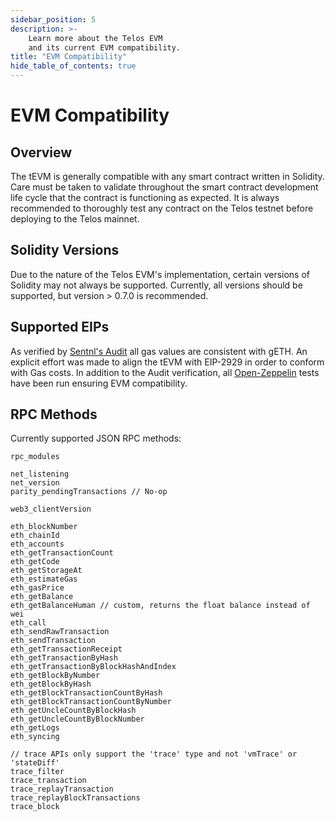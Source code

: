 ```yaml
---
sidebar_position: 5
description: >-
    Learn more about the Telos EVM
    and its current EVM compatibility.
title: "EVM Compatibility"
hide_table_of_contents: true
---
```


# EVM Compatibility

## Overview

The tEVM is generally compatible with any smart contract written in Solidity. Care must be taken to validate throughout the smart contract development life cycle that the contract is functioning as expected. It is always recommended to thoroughly test any contract on the Telos testnet before deploying to the Telos mainnet.

## Solidity Versions

Due to the nature of the Telos EVM's implementation, certain versions of Solidity may not always be supported. Currently, all versions should be supported, but version > 0.7.0 is recommended.

## Supported EIPs

As verified by [Sentnl's Audit](https://s3.eu-central-1.wasabisys.com/audit-certificates/Smart%20Contract%20Audit%20Certificate%20-%20Telos%20EVM.pdf) all gas values are consistent with gETH. An explicit effort was made to align the tEVM with EIP-2929 in order to conform with Gas costs. In addition to the Audit verification, all [Open-Zeppelin](https://github.com/OpenZeppelin/openzeppelin-contracts) tests have been run ensuring EVM compatibility.

## RPC Methods

Currently supported JSON RPC methods:

```
rpc_modules

net_listening
net_version
parity_pendingTransactions // No-op

web3_clientVersion

eth_blockNumber
eth_chainId
eth_accounts
eth_getTransactionCount
eth_getCode
eth_getStorageAt
eth_estimateGas
eth_gasPrice
eth_getBalance
eth_getBalanceHuman // custom, returns the float balance instead of wei
eth_call
eth_sendRawTransaction
eth_sendTransaction
eth_getTransactionReceipt
eth_getTransactionByHash
eth_getTransactionByBlockHashAndIndex
eth_getBlockByNumber
eth_getBlockByHash
eth_getBlockTransactionCountByHash
eth_getBlockTransactionCountByNumber
eth_getUncleCountByBlockHash
eth_getUncleCountByBlockNumber
eth_getLogs
eth_syncing

// trace APIs only support the 'trace' type and not 'vmTrace' or 'stateDiff'
trace_filter
trace_transaction
trace_replayTransaction
trace_replayBlockTransactions
trace_block
```
